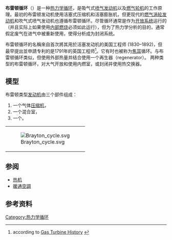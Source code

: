 {{熱力學}}
'''布雷顿循环'''（{{lang-en|Brayton cycle}}）是一种[[热力学循环|热力学循环]]，是吸气式[[喷气发动机|喷气发动机]]以及[[燃气轮机|燃气轮机]]的工作原理。最初的布雷顿发动机使用活塞式压缩机和活塞膨胀机，但更现代的[[燃气涡轮发动机|燃气涡轮发动机]]和吹气式喷气发动机也遵循布雷顿循环。尽管循环通常是作为[[开放系统_(热力学)|开放系统]]运行的（并且实际上如果使用[[内燃机|内部燃烧]]必须如此运行），但为了热力学分析的目的，通常假定废气在进气中被重新使用，使得分析成为封闭系统。

布雷顿循环的名稱來自首次將其用於活塞发动机的美国工程师{{le|乔治·布雷顿|George Brayton}} (1830–1892)，但最早提出並申請专利的是1791年的英国工程师{{le|约翰·巴伯(工程师)|John Barber (engineer)}}<ref>according to [http://www.turbomachine.com/history/ Gas Turbine History] {{webarchive |url=https://web.archive.org/web/20100603225144/http://www.turbomachine.com/history/ |date=June 3, 2010 }}</ref>。它有时也被称为[[焦耳|焦耳]]循环。{{le|爱立信循环|Ericsson cycle}}与布雷顿循环类似，但使用外部热量并结合使用一个再生器（regenerator）。 两种类型的布雷顿循环，对大气开放和使用内燃室，或封闭并使用热交换器。

== 模型 ==
布雷顿类型[[发动机|发动机]]由三个部件组成：
#一个气体[[压缩机|压缩机]]，
#一个混合室，
#一个{{le|涡轮膨胀机|Turboexpander}}。

{| align="center"
|-
|[[Image:Brayton_cycle.svg|thumb]]
|}

== 参阅 ==
{{commons|Brayton cycle}}
* [[热机|热机]]
* [[暖通空調|暖通空調]]

== 参考资料 ==
{{reflist}}

[[Category:热力学循环|Category:热力学循环]]